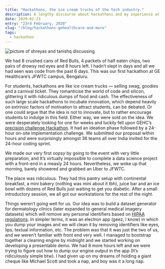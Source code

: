 ---
title: "Hackathons, the ice cream trucks of the tech industry."
description: A lengthy discourse about hackathons and my experience at GE Healthcare's precision challenge 2019. 
date: 2020-02-23
entry: "23rd February, 2020"
slug: "/blog/hackathons-gehealthcare-and-more"
tags:
  - hackathon
---

![picture of shreyas and tanishq discussing](./GE-healthcare-hackathon-image1.jpg)

We had 8 crushed cans of Red Bulls, 4 packets of half eaten chips, two pairs of drowsy red eyes and 8 hours left. I hadn’t slept in days and all we had seen was code from the past 6 days. This was our first hackathon at GE Healthcare’s JFWTC campus, Bengaluru. 

For students, hackathons are like ice cream trucks — selling swag, goodies and a carnival ticket. They romanticise the world of code and silicon, glittering it with ridiculous dumps of food and cash. The effectiveness of such large scale hackathons to incubate innovation, which depend heavily on extrinsic factors of motivation to attract students, can be debated. Or one could argue that the idea is not to innovate, but to rather encourage students to indulge in this field. Either way, we were sold on the idea. We were desperately looking for one for weeks and luckily fell upon GEHC’s <a href="https://www.youtube.com/watch?v=dvWekOpNp0s" target="_blank">precision challenge Hackathon</a>. It had an ideation phase followed by a 24-hour on-site implementation challenge. We submitted our proposal within hours and were surprisingly amongst 36 teams all over India invited for the 24-hour coding sprint. 

We made our very first *oopsy* by going to the event with very little preparation, and It’s virtually impossible to complete a data science project with a front-end in a measly 24 hours. Nevertheless, we woke up that morning, barely showered and grabbed an Uber to JFWTC. 

The place was ridiculous. They had this pantry setup with continental breakfast, a mini bakery (nothing was mini about it tbh), juice bar and an ice bowl with dozens of Red Bulls just waiting to get you diabetic. After a small introductory session, we all got our workstations for the rest of the night. 

Things weren’t going well for us. Our idea was to build a dataset generator for dermatology clinics (later expanded to general medical imagery datasets) which will remove any personal identifiers based on <a href="https://www.hipaajournal.com/hipaa-compliance-checklist/" target="_blank">HIPAA regulations</a>. In simpler terms, it was an electron app (geez, I know) in which you dump your images and we will clean it by removing identifiers like eyes, lips, textual information, etc. The problem was that it was just the two of us, and we weren’t familiar with front end very well. I managed to bootstrap together a cleaning engine by midnight and we started working on developing a presentable demo. We had 8 more hours left and we were trying to figure out how to dump our engine output in the app (It’s ridiculously simple btw). I had given up on my dreams of holding a giant cheque like Michael Scott and took a nap, and boy was it a long nap.
